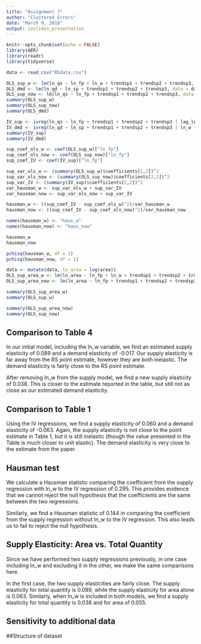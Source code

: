 ```yaml
---
title: "Assignment 7"
author: "Clustered Errors"
date: "March 9, 2018"
output: ioslides_presentation
---
```


```r
knitr::opts_chunk$set(echo = FALSE)
library(AER)
library(readr)
library(tidyverse)
```

```r
data <- read_csv("RSdata.csv")
```

```r
OLS_sup_w <- lm(ln_qs ~ ln_fp + ln_w + trendsp1 + trendsp2 + trendsp3, data = data)
OLS_dmd <- lm(ln_qd ~ ln_sp + trendsp1 + trendsp2 + trendsp3, data = data)
OLS_sup_now <- lm(ln_qs ~ ln_fp + trendsp1 + trendsp2 + trendsp3, data = data)
summary(OLS_sup_w)
summary(OLS_sup_now)
summary(OLS_dmd)
```

```r
IV_sup <- ivreg(ln_qs ~ ln_fp + trendsp1 + trendsp2 + trendsp3 | lag_ln_w + trendsp1 + trendsp2 + trendsp3, data = data)
IV_dmd <- ivreg(ln_qd ~ ln_sp + trendsp1 + trendsp2 + trendsp3 | ln_w + trendsp1 + trendsp2 + trendsp3, data = data)
summary(IV_sup)
summary(IV_dmd)
```

```r
sup_coef_ols_w <- coef(OLS_sup_w)["ln_fp"]
sup_coef_ols_now <- coef(OLS_sup_now)["ln_fp"]
sup_coef_IV <- coef(IV_sup)["ln_fp"]

sup_var_ols_w <- (summary(OLS_sup_w)$coefficients[2,2])^2
sup_var_ols_now <- (summary(OLS_sup_now)$coefficients[2,2])^2
sup_var_IV <- (summary(IV_sup)$coefficients[2,2])^2
var_hausman_w <- sup_var_ols_w + sup_var_IV
var_hausman_now <- sup_var_ols_now + sup_var_IV

hausman_w <- ((sup_coef_IV - sup_coef_ols_w)^2)/var_hausman_w
hausman_now <- ((sup_coef_IV - sup_coef_ols_now)^2)/var_hausman_now

names(hausman_w) <- "haus_w"
names(hausman_now) <- "haus_now"

hausman_w
hausman_now

pchisq(hausman_w, df = 1)
pchisq(hausman_now, df = 1)
```

```r
data <- mutate(data, ln_area = log(area))
OLS_sup_area_w <- lm(ln_area ~ ln_fp + ln_w + trendsp1 + trendsp2 + trendsp3, data = data)
OLS_sup_area_now <- lm(ln_area ~ ln_fp + trendsp1 + trendsp2 + trendsp3, data = data)

summary(OLS_sup_area_w)
summary(OLS_sup_w)

summary(OLS_sup_area_now)
summary(OLS_sup_now)
```


## Comparison to Table 4
In our initial model, including the ln_w variable, we find an estimated supply elasticity of 0.089 and a demand elasticity of -0.017. Our supply elasticity is far away from the RS point estimate, however they are both inelastic. The demand elasticity is fairly close to the RS point estimate. 

After removing ln_w from the supply model, we find a new supply elasticity of 0.038. This is closer to the estimate reported in the table, but still not as close as our estimated demand elasticity. 

## Comparison to Table 1
Using the IV regressions, we find a supply elasticity of 0.060 and a demand elasticity of -0.063. Again, the supply elasticity is not close to the point estimate in Table 1, but it is still inelastic (though the value presented in the Table is much closer to unit elastic). The demand elasticity is very close to the estimate from the paper. 

## Hausman test
We calculate a Hausman statistic comparing the coefficient from the supply regression with ln_w to the IV regression of 0.295. This provides evidence that we cannot reject the null hypothesis that the coefficients are the same between the two regressions.

Similarly, we find a Hausman statistic of 0.144 in comparing the coefficient from the supply regression without ln_w to the IV regression. This also leads us to fail to reject the null hypothesis.

## Supply Elasticity: Area vs. Total Quantity
Since we have performed two supply regressions previously, in one case including ln_w and excluding it in the other, we make the same comparisons here. 

In the first case, the two supply elasticities are fairly close. The supply elasticity for total quantity is 0.089, while the supply elasticity for area alone is 0.063. Similarly, when ln_w is included in both models, we find a supply elasticity for total quantity is 0.038 and for area of 0.055.

## Sensitivity to additional data


##Structure of dataset

